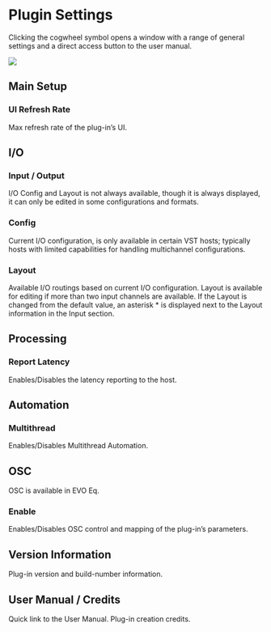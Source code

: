 # Plugin Settings

Clicking the cogwheel symbol opens a window with a range of general settings and a direct access button to
the user manual.

![](https://flux-shared.s3.amazonaws.com/doc_images/Plugins/evo-eq/evoEq_opt.png)

## Main Setup

### UI Refresh Rate

Max refresh rate of the plug-in’s UI.

## I/O

### Input / Output

I/O Config and Layout is not always available, though it is always displayed, it can only be edited in some
configurations and formats.

### Config


Current I/O configuration, is only available in certain VST hosts; typically hosts with limited capabilities for
handling multichannel configurations.

### Layout

Available I/O routings based on current I/O configuration. Layout is available for editing if more than two input
channels are available. If the Layout is changed from the default value, an asterisk * is displayed next to the
Layout information in the Input section.

## Processing

### Report Latency

Enables/Disables the latency reporting to the host.

## Automation

### Multithread

Enables/Disables Multithread Automation.

## OSC

OSC is available in EVO Eq.

### Enable

Enables/Disables OSC control and mapping of the plug-in’s parameters.


## Version Information

Plug-in version and build-number information.

## User Manual / Credits

Quick link to the User Manual. Plug-in creation credits.

